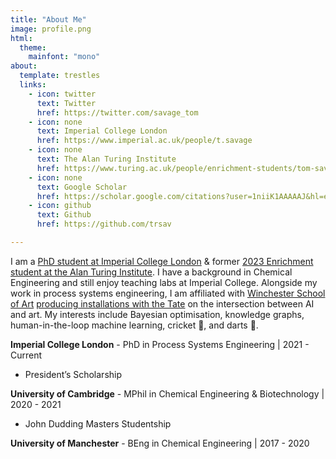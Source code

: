 ```yaml
---
title: "About Me"
image: profile.png
html:
  theme: 
    mainfont: "mono"
about:
  template: trestles
  links:
    - icon: twitter
      text: Twitter
      href: https://twitter.com/savage_tom
    - icon: none
      text: Imperial College London
      href: https://www.imperial.ac.uk/people/t.savage
    - icon: none
      text: The Alan Turing Institute
      href: https://www.turing.ac.uk/people/enrichment-students/tom-savage
    - icon: none
      text: Google Scholar
      href: https://scholar.google.com/citations?user=1niiK1AAAAAJ&hl=en
    - icon: github
      text: Github
      href: https://github.com/trsav

---
```

:::{.cleanbox}
I am a [PhD student at Imperial College London](https://www.imperial.ac.uk/people/t.savage) & former [2023 Enrichment student at the Alan Turing Institute](https://www.turing.ac.uk/people/enrichment-students/tom-savage). I have a background in Chemical Engineering and still enjoy teaching labs at Imperial College. Alongside my work in process systems engineering, I am affiliated with [Winchester School of Art](https://www.southampton.ac.uk/about/faculties-schools-departments/winchester-school-of-art) [producing installations with the Tate](https://www.tate.org.uk/whats-on/tate-britain/late-at-tate-britain) on the intersection between AI and art. My interests include Bayesian optimisation, knowledge graphs, human-in-the-loop machine learning, cricket 🏏, and darts 🎯. 
:::


**Imperial College London**
- PhD in Process Systems Engineering | 2021 - Current

  - President's Scholarship

**University of Cambridge**
- MPhil in Chemical Engineering & Biotechnology | 2020 - 2021

  - John Dudding Masters Studentship 

**University of Manchester**
- BEng in Chemical Engineering | 2017 - 2020
